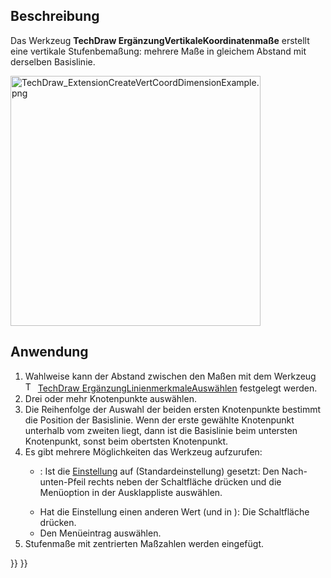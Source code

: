 <languages/>

{{Docnav/de
|[[TechDraw_ExtensionCreateHorizCoordDimension/de|ErgänzungHorizontaleKoordinatenmaße]]
|[[TechDraw_ExtensionCreateObliqueCoordDimension/de|ErgänzungSchrägeKoordinatenmaße]]
|[[TechDraw_Workbench/de|TechDraw]]
|IconL=TechDraw_ExtensionCreateHorizCoordDimension.svg
|IconR=TechDraw_ExtensionCreateObliqueCoordDimension.svg
|IconC=Workbench_TechDraw.svg
}}

{{GuiCommand/de
|Name=TechDraw ExtensionCreateVertCoordDimension
|Name/de=TechDraw ErgänzungVertikaleKoordinatenmaße
|MenuLocation=TechDraw → Ergänzungen: Maße → Vertikale Koordinatenmaße erstellen
|Workbenches=[[TechDraw_Workbench/de|TechDraw]]
|Shortcut=
|Version=0.20
|SeeAlso=[[TechDraw_ExtensionCreateHorizCoordDimension/de|TechDraw ErgänzungHorizontaleKoordinatenmaße]], [[TechDraw_ExtensionCreateObliqueCoordDimension/de|TechDraw ErgänzungSchrägeKoordinatenmaße]]
}}

<span id="Description"></span>
==Beschreibung==

Das Werkzeug '''TechDraw ErgänzungVertikaleKoordinatenmaße''' erstellt eine vertikale Stufenbemaßung: mehrere Maße in gleichem Abstand mit derselben Basislinie.

[[Image:TechDraw_ExtensionCreateVertCoordDimensionExample.png|400px]]
{{Caption|Rechts die erzeugten Maße}}

<span id="Usage"></span>
==Anwendung==

# Wahlweise kann der Abstand zwischen den Maßen mit dem Werkzeug [[Image:TechDraw_ExtensionSelectLineAttributes.svg|16px]] [[TechDraw_ExtensionSelectLineAttributes/de|TechDraw ErgänzungLinienmerkmaleAuswählen]] festgelegt werden.
# Drei oder mehr Knotenpunkte auswählen.
# Die Reihenfolge der Auswahl der beiden ersten Knotenpunkte bestimmt die Position der Basislinie. Wenn der erste gewählte Knotenpunkt unterhalb vom zweiten liegt, dann ist die Basislinie beim untersten Knotenpunkt, sonst beim obertsten Knotenpunkt.
# Es gibt mehrere Möglichkeiten das Werkzeug aufzurufen:
#* {{Version/de|1.0}}: Ist die [[TechDraw_Preferences/de#Maßeinträge|Einstellung]] {{MenuCommand|Maß-Werkzeuge}} auf {{Value|Einzelnes Werkzeug}} (Standardeinstellung) gesetzt: Den Nach-unten-Pfeil rechts neben der Schaltfläche {{Button|[[Image:TechDraw_Dimension.svg||x16px]] [[Image:Toolbar_flyout_arrow.svg|x16px]]}} drücken und die Menüoption {{MenuCommand|[[Image:TechDraw_ExtensionCreateVertCoordDimension.svg|16px]] Vertikale Koordinatenmaße erstellen}} in der Ausklappliste auswählen.
#* Hat die Einstellung einen anderen Wert (und in {{VersionMinus/de|0.21}}): Die Schaltfläche {{Button|[[Image:TechDraw_ExtensionCreateVertCoordDimension.svg|16px]] [[TechDraw_ExtensionCreateVertCoordDimension/de|Vertikale Koordinatenmaße erstellen]]}} drücken.
#* Den Menüeintrag {{MenuCommand|TechDraw → Ergänzungen: Maße → [[Image:TechDraw_ExtensionCreateVertCoordDimension.svg|16px]] Vertikale Koordinatenmaße erstellen}} auswählen.
# Stufenmaße mit zentrierten Maßzahlen werden eingefügt.


{{Docnav/de
|[[TechDraw_ExtensionCreateHorizCoordDimension/de|ErgänzungHorizontaleKoordinatenmaße]]
|[[TechDraw_ExtensionCreateObliqueCoordDimension/de|ErgänzungSchrägeKoordinatenmaße]]
|[[TechDraw_Workbench/de|TechDraw]]
|IconL=TechDraw_ExtensionCreateHorizCoordDimension.svg
|IconR=TechDraw_ExtensionCreateObliqueCoordDimension.svg
|IconC=Workbench_TechDraw.svg
}}

{{TechDraw_Tools_navi{{#translation:}}}}
{{Userdocnavi{{#translation:}}}}
